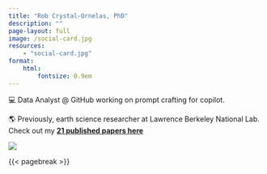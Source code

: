 ```yaml
---
title: "Rob Crystal-Ornelas, PhD"
description: ""
page-layout: full
image: /social-card.jpg
resources: 
    - "social-card.jpg"
format:
    html:
        fontsize: 0.9em
---
```


::: column-page-inset
::: column-page-inset-left
💻 Data Analyst @ GitHub working on prompt crafting for copilot.

🌎 Previously, earth science researcher at Lawrence Berkeley National Lab. Check out my [**21 published papers here**](https://robcrystalornelas.github.io/publications.html)

:::

::: {.column-margin .column-container}
![](social-card.jpg){.rounded}
:::
:::

{{< pagebreak >}}

::: {.column-page-inset .text-center}
```{=html}
<a class="btn btn-outline-dark", href="https://github.com/robcrystalornelas" target="_blank" rel="noopener noreferrer">
    <i class="bi bi-github" role='img' aria-label='Github'></i>
</a>
<a class="btn btn-outline-dark", href="https://twitter.com/rob_c_ornelas" target="_blank" rel="noopener noreferrer">
    <i class="bi bi-twitter" role='img' aria-label='Twitter'></i>
</a>
<a class="btn btn-outline-dark", href="https://www.linkedin.com/in/robcrystalornelas/" target="_blank" rel="noopener noreferrer">
    <i class="bi bi-linkedin" role='img' aria-label='LinkedIn'></i>
</a>
<a class="btn btn-outline-dark", href="mailto:robcrystalornelas@gmail.com" target="_blank" rel="noopener noreferrer">
    <i class="ai bi-envelope" role='img' aria-label='email'></i>
</a>
```
:::
